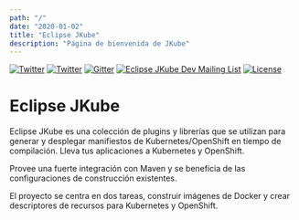 ```yaml
---
path: "/"
date: "2020-01-02"
title: "Eclipse JKube"
description: "Página de bienvenida de JKube"
---
```


<Hero>

<div className="getting-involved">

[![Twitter](https://img.shields.io/twitter/follow/jkubeio?label=Follow)](https://twitter.com/jkubeio)
[![Twitter](https://img.shields.io/badge/YouTube-FF0000?logo=youtube&logoColor=white)](https://www.youtube.com/channel/UCpU2tjgpfkTVgeDq-DBSV7A)
[![Gitter](https://badges.gitter.im/eclipse/jkube.svg)](https://gitter.im/eclipse/jkube?utm_source=badge&utm_medium=badge&utm_campaign=pr-badge)
[![Eclipse JKube Dev Mailing List](https://img.shields.io/badge/Eclipse%20JKube%20-Developer%20Mailing%20List-orange)](https://accounts.eclipse.org/mailing-list/jkube-dev)
[![License](https://img.shields.io/badge/License-EPL%202.0-red.svg?label=license&logo=eclipse)](https://www.eclipse.org/legal/epl-2.0/)

</div>

# Eclipse JKube

Eclipse JKube es una colección de plugins y librerías que se utilizan para generar y desplegar manifiestos de 
Kubernetes/OpenShift en tiempo de compilación. Lleva tus aplicaciones a Kubernetes y OpenShift.

Provee una fuerte integración con Maven y se beneficia de las configuraciones de construcción existentes.

El proyecto se centra en dos tareas, construir imágenes de Docker y crear descriptores de recursos para Kubernetes
y OpenShift.

</Hero>
